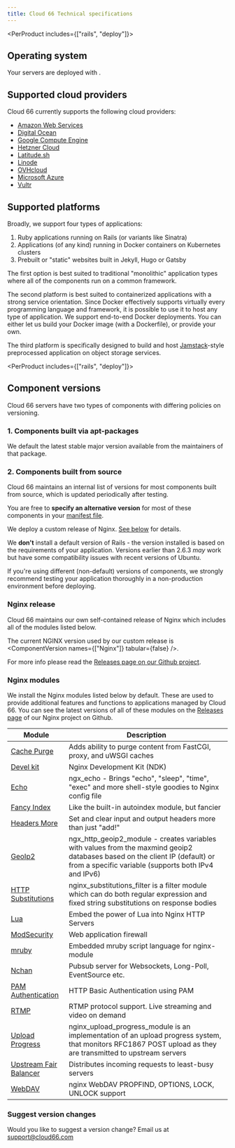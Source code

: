 ```yaml
---
title: Cloud 66 Technical specifications
---
```


<PerProduct includes={["rails", "deploy"]}>
## Operating system

Your servers are deployed with <OperatingSystemsWrapper />.
</PerProduct>

## Supported cloud providers

Cloud 66 currently supports the following cloud providers:

* [Amazon Web Services](/:product/:version?/build-and-config/adding-a-cloud-provider#aws-amazon-web-services)
* [Digital Ocean](/:product/:version?/build-and-config/adding-a-cloud-provider#digital-ocean)
* [Google Compute Engine](/:product/:version?/build-and-config/adding-a-cloud-provider#google-cloud-gce)
* [Hetzner Cloud](/:product/:version?/build-and-config/adding-a-cloud-provider#hetzner-cloud)
* [Latitude.sh](/:product/:version?/build-and-config/adding-a-cloud-provider#latitude-sh)
* [Linode](/:product/:version?/build-and-config/adding-a-cloud-provider#linode)
* [OVHcloud](/:product/:version?/build-and-config/adding-a-cloud-provider#ovh)
* [Microsoft Azure](/:product/:version?/build-and-config/adding-a-cloud-provider#azure)
* [Vultr](/:product/:version?/build-and-config/adding-a-cloud-provider#vultr)

## Supported platforms

Broadly, we support four types of applications:  

1. Ruby applications running on Rails (or variants like Sinatra)
2. Applications (of any kind) running in Docker containers on Kubernetes clusters
3. Prebuilt or "static" websites built in Jekyll, Hugo or Gatsby

The first option is best suited to traditional "monolithic" application types where all of the components run on a common framework. 

The second platform is best suited to containerized applications with a strong service orientation. Since Docker effectively supports virtually every programming language and framework, it is possible to use it to host any type of application. We support end-to-end Docker deployments. You can either let us build your Docker image (with a Dockerfile), or provide your own.

The third platform is specifically designed to build and host [Jamstack](https://jamstack.org/what-is-jamstack/)-style preprocessed application on object storage services.

<PerProduct includes={["rails", "deploy"]}>
## Component versions

Cloud 66 servers have two types of components with differing policies on versioning.

### 1. Components built via apt-packages

We default the latest stable major version available from the maintainers of that package.

### 2. Components built from source

Cloud 66 maintains an internal list of versions for most components built from source, which is updated periodically after testing.

You are free to **specify an alternative version** for most of these components in your [manifest file](/:product/:version?/manifest/what-is-a-manifest-file).

<ComponentVersion >
</ComponentVersion>

We deploy a custom release of Nginx. [See below](#nginx-release) for details.

We **don't** install a default version of Rails - the version installed is based on the requirements of your application. Versions earlier than 2.6.3 *may* work but have some compatibility issues with recent versions of Ubuntu.

<Callout type="error" title="Using non-default versions">
If you're using different (non-default) versions of components, we strongly recommend testing your application thoroughly in a non-production environment before deploying. 
</Callout>

### Nginx release

Cloud 66 maintains our own self-contained release of Nginx which includes all of the modules listed below. 

The current NGINX version used by our custom release is <ComponentVersion names={["Nginx"]} tabular={false} />.

For more info please read the [Releases page on our Github project](https://github.com/cloud66-oss/nginx-compiler/releases). 

### Nginx modules

We install the Nginx modules listed below by default. These are used to provide additional features and functions to applications managed by Cloud 66. You can see the latest versions of all of these modules on the [Releases page](https://github.com/cloud66-oss/nginx-compiler/releases) of our Nginx project on Github.

|Module|Description|
|--- |--- |
|[Cache Purge](https://github.com/FRiCKLE/ngx_cache_purge)|Adds ability to purge content from FastCGI, proxy, and uWSGI caches|
|[Devel kit](https://github.com/vision5/ngx_devel_kit)|Nginx Development Kit (NDK)|
|[Echo](https://github.com/openresty/echo-nginx-module)|ngx_echo - Brings "echo", "sleep", "time", "exec" and more shell-style goodies to Nginx config file|
|[Fancy Index](https://github.com/aperezdc/ngx-fancyindex)|Like the built-in autoindex module, but fancier|
|[Headers More](https://github.com/openresty/headers-more-nginx-module)|Set and clear input and output headers more than just "add!"|
|[GeoIp2](https://github.com/leev/ngx_http_geoip2_module)|ngx_http_geoip2_module - creates variables with values from the maxmind geoip2 databases based on the client IP (default) or from a specific variable (supports both IPv4 and IPv6)|
|[HTTP Substitutions](https://github.com/yaoweibin/ngx_http_substitutions_filter_module)|nginx_substitutions_filter is a filter module which can do both regular expression and fixed string substitutions on response bodies|
|[Lua](https://github.com/openresty/lua-nginx-module)|Embed the power of Lua into Nginx HTTP Servers|
|[ModSecurity](https://github.com/spiderlabs/modsecurity/)|Web application firewall|
|[mruby](https://github.com/matsumotory/ngx_mruby)|Embedded mruby script language for nginx-module|
|[Nchan](https://github.com/slact/nchan)|Pubsub server for Websockets, Long-Poll, EventSource etc.|
|[PAM Authentication](https://github.com/sto/ngx_http_auth_pam_module)|HTTP Basic Authentication using PAM|
|[RTMP](https://github.com/arut/nginx-rtmp-module)|RTMP protocol support. Live streaming and video on demand|
|[Upload Progress](https://github.com/masterzen/nginx-upload-progress-module)|nginx_upload_progress_module is an implementation of an upload progress system, that monitors RFC1867 POST upload as they are transmitted to upstream servers|
|[Upstream Fair Balancer](https://github.com/gnosek/nginx-upstream-fair)|Distributes incoming requests to least-busy servers|
|[WebDAV](https://github.com/arut/nginx-dav-ext-module)|nginx WebDAV PROPFIND, OPTIONS, LOCK, UNLOCK support|

### Suggest version changes

Would you like to suggest a version change? Email us at support@cloud66.com
</PerProduct>
